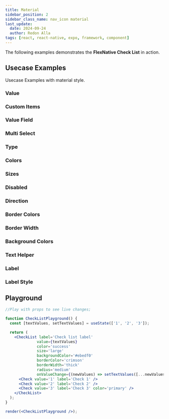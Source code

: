 ```yaml
---
title: Material
sidebar_position: 2
sidebar_class_name: nav_icon material
last_update:
  date: 2024-09-24
  author: Redon Alla
tags: [react, react-native, expo, framework, component]
---
```





The following examples demonstrates the **FlexNative Check List** in action.

## Usecase Examples

Usecase Examples with material style.

### Value

<ExampleWramper codeExample={ValueExampleMdx}>
  <ValueExample />
</ExampleWramper>

### Custom Items

<ExampleWramper codeExample={CustomItemsExampleMdx}>
  <CustomItemsExample />
</ExampleWramper>

### Value Field

<ExampleWramper codeExample={ValueFieldExampleMdx}>
  <ValueFieldExample />
</ExampleWramper>

### Multi Select

<ExampleWramper codeExample={MultiSelectExampleMdx}>
  <MultiSelectExample />
</ExampleWramper>

### Type

<ExampleWramper codeExample={TypeExampleMdx}>
  <TypeExample />
</ExampleWramper>

### Colors

<ExampleWramper codeExample={ColorsExampleMdx}>
  <ColorsExample />
</ExampleWramper>

### Sizes

<ExampleWramper codeExample={SizesExampleMdx}>
  <SizesExample />
</ExampleWramper>

### Disabled

<ExampleWramper codeExample={DisabledExampleMdx}>
  <DisabledExample />
</ExampleWramper>

### Direction

<ExampleWramper codeExample={DirectionExampleMdx}>
  <DirectionExample />
</ExampleWramper>

### Border Colors

<ExampleWramper codeExample={BorderColorsExampleMdx}>
  <BorderColorsExample />
</ExampleWramper>


### Border Width

<ExampleWramper codeExample={BorderWidthExampleMdx}>
  <BorderWidthExample />
</ExampleWramper>

### Background Colors

<ExampleWramper codeExample={BackgroundColorsExampleMdx}>
  <BackgroundColorsExample />
</ExampleWramper>

### Text Helper

<ExampleWramper codeExample={TextHelperExampleMdx}>
  <TextHelperExample />
</ExampleWramper>

### Label

<ExampleWramper codeExample={LabelExampleMdx}>
  <LabelExample />
</ExampleWramper>

### Label Style

<ExampleWramper codeExample={LabelStyleExampleMdx}>
  <LabelStyleExample />
</ExampleWramper>


## Playground

```jsx live noInline
//Play with props to see live changes;

function CheckListPlayground() {
  const [textValues, setTextValues] = useState(['1', '2', '3']);

  return (
    <CheckList label='Check list label'
              value={textValues}
              color='success'
              size='large'
              backgroundColor='#ebedf0'
              borderColor='crimson'
              borderWidth='thick'
              radius='medium'
              onValueChange={(newValues) => setTextValues([...newValues])}>
      <Check value='1' label='Check 1' />
      <Check value='2' label='Check 2' />
      <Check value='3' label='Check 3' color='primary' />
    </CheckList>
  );
}

render(<CheckListPlayground />);
```